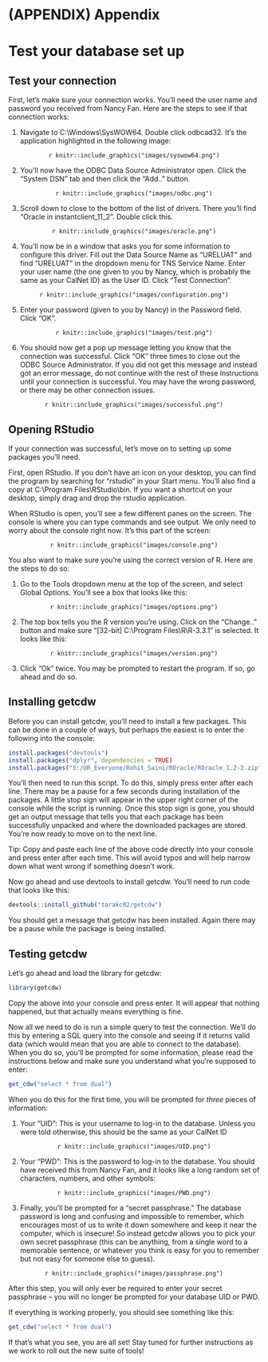 # (APPENDIX) Appendix {-}

# Test your database set up {#test-cdw}

## Test your connection

First, let's make sure your connection works. You'll need the user name and password you received from Nancy Fan. Here are the steps to see if that connection works:

1) Navigate to C:\\Windows\\SysWOW64. Double click odbcad32. It's the application highlighted in the following image:

<p><center>
`r knitr::include_graphics("images/syswow64.png")`
</p></center>

2) You'll now have the ODBC Data Source Administrator open. Click the "System DSN" tab and then click the "Add.." button.

<p><center>
`r knitr::include_graphics("images/odbc.png")`
</p></center>

3) Scroll down to close to the bottom of the list of drivers. There you'll find "Oracle in instantclient_11_2". Double click this.

<p><center>
`r knitr::include_graphics("images/oracle.png")`
</p></center>

4) You'll now be in a window that asks you for some information to configure this driver. Fill out the Data Source Name as "URELUAT" and find "URELUAT" in the dropdown menu for TNS Service Name. Enter your user name (the one given to you by Nancy, which is probably the same as your CalNet ID) as the User ID. Click "Test Connection".

<p><center>
`r knitr::include_graphics("images/configuration.png")`
</p></center>

5) Enter your password (given to you by Nancy) in the Password field. Click "OK".

<p><center>
`r knitr::include_graphics("images/test.png")`
</p></center>

6) You should now get a pop up message letting you know that the connection was successful. Click "OK" three times to close out the ODBC Source Administrator. If you did not get this message and instead got an error message, do not continue with the rest of these instructions until your connection is successful. You may have the wrong password, or there may be other connection issues.

<p><center>
`r knitr::include_graphics("images/successful.png")`
</p></center>

## Opening RStudio

If your connection was successful, let's move on to setting up some packages you'll need.

First, open RStudio. If you don't have an icon on your desktop, you can find the program by searching for "rstudio" in your Start menu. You'll also find a copy at C:\\Program Files\\RStudio\\bin. If you want a shortcut on your desktop, simply drag and drop the rstudio application.

When RStudio is open, you'll see a few different panes on the screen. The console is where you can type commands and see output. We only need to worry about the console right now. It's this part of the screen:

<p><center>
`r knitr::include_graphics("images/console.png")`
</p></center>

You also want to make sure you're using the correct version of R. Here are the steps to do so:

1) Go to the Tools dropdown menu at the top of the screen, and select Global Options. You'll see a box that looks like this:

<p><center>
`r knitr::include_graphics("images/options.png")`
</p></center>

2) The top box tells you the R version you're using. Click on the "Change.." button and make sure "[32-bit] C:\\Program Files\\R\\R-3.3.1" is selected. It looks like this:

<p><center>
`r knitr::include_graphics("images/version.png")`
</p></center>

3) Click "Ok" twice. You may be prompted to restart the program. If so, go ahead and do so.

## Installing getcdw

Before you can install getcdw, you'll need to install a few packages. This can be done in a couple of ways, but perhaps the easiest is to enter the following into the console:

```r
install.packages("devtools")
install.packages("dplyr", dependencies = TRUE)
install.packages("S:/UR_Everyone/Rohit_Saini/ROracle/ROracle_1.2-2.zip", repos = NULL)
```

You'll then need to run this script. To do this, simply press enter after each line. There may be a pause for a few seconds during installation of the packages. A little stop sign will appear in the upper right corner of the console while the script is running. Once this stop sign is gone, you should get an output message that tells you that each package has been successfully unpacked and where the downloaded packages are stored. You're now ready to move on to the next line.

Tip: Copy and paste each line of the above code directly into your console and press enter after each time. This will avoid typos and will help narrow down what went wrong if something doesn't work.

Now go ahead and use devtools to install getcdw. You'll need to run code that looks like this:

```r
devtools::install_github("tarakc02/getcdw")
```

You should get a message that getcdw has been installed. Again there may be a pause while the package is being installed.

## Testing getcdw

Let's go ahead and load the library for getcdw:

```r
library(getcdw)
```

Copy the above into your console and press enter. It will appear that nothing happened, but that actually means everything is fine.

Now all we need to do is run a simple query to test the connection. We'll do this by entering a SQL query into the console and seeing if it returns valid data (which would mean that you are able to connect to the database). When you do so, you'll be prompted for some information, please read the instructions below and make sure you understand what you're supposed to enter:

```r
get_cdw("select * from dual")
```

When you do this for the first time, you will be prompted for *three* pieces of information:

1) Your "UID": This is your username to log-in to the database. Unless you were told otherwise, this should be the same as your CalNet ID

<p><center>
`r knitr::include_graphics("images/UID.png")`
</center></p>

2) Your "PWD": This is the password to log-in to the database. You should have received this from Nancy Fan, and it looks like a long random set of characters, numbers, and other symbols:

<p><center>
`r knitr::include_graphics("images/PWD.png")`
</center></p>

3) Finally, you'll be prompted for a "secret passphrase." The database password is long and confusing and impossible to remember, which encourages most of us to write it down somewhere and keep it near the computer, which is insecure! So instead getcdw allows you to pick your own secret passphrase (this can be anything, from a single word to a memorable sentence, or whatever you think is easy for you to remember but not easy for someone else to guess).

<p><center>
`r knitr::include_graphics("images/passphrase.png")`
</center></p>

After this step, you will only ever be required to enter your secret passphrase -- you will no longer be prompted for your database UID or PWD.

If everything is working properly, you should see something like this:

```r
get_cdw("select * from dual")
```

If that's what you see, you are all set! Stay tuned for further instructions as we work to roll out the new suite of tools!